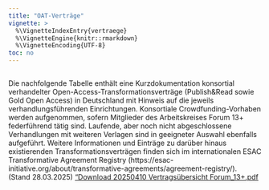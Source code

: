 ```yaml
---
title: "OAT-Verträge"
vignette: >
  %\VignetteIndexEntry{vertraege}
  %\VignetteEngine{knitr::rmarkdown}
  %\VignetteEncoding{UTF-8}
toc: no
---
```


## 
 
 
Die nachfolgende Tabelle enthält eine Kurzdokumentation konsortial verhandelter Open-Access-Transformationsverträge (Publish&Read sowie Gold Open Access) in Deutschland mit Hinweis auf die jeweils verhandlungsführenden Einrichtungen. Konsortiale Crowdfunding-Vorhaben werden aufgenommen, sofern Mitglieder des Arbeitskreises Forum 13+ federführend tätig sind. Laufende, aber noch nicht abgeschlossene Verhandlungen mit weiteren Verlagen sind in geeigneter Auswahl ebenfalls aufgeführt. Weitere Informationen und Einträge zu darüber hinaus existierenden Transformationsverträgen finden sich im internationalen ESAC Transformative Agreement Registry (https://esac-initiative.org/about/transformative-agreements/agreement-registry/).
</BR>
(Stand 28.03.2025)
<a href="20250410_Vertragsübersicht_Forum_13plus.pdf">"Download 20250410 Vertragsübersicht Forum_13+.pdf</a>
